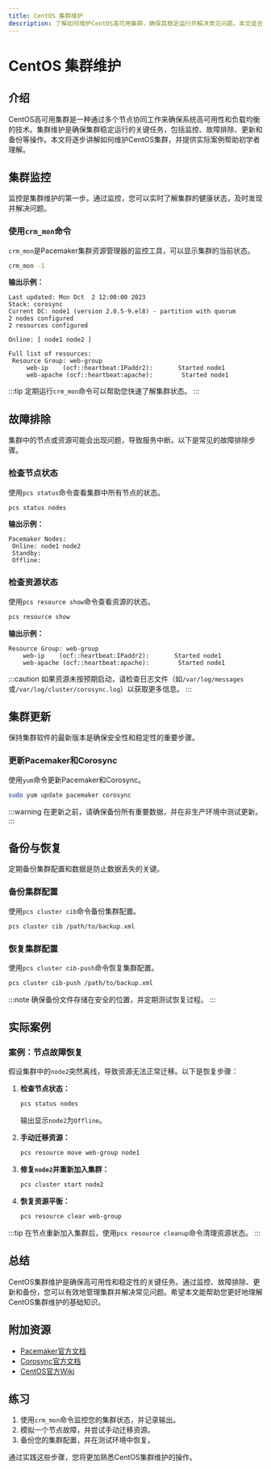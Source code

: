 ```yaml
---
title: CentOS 集群维护
description: 了解如何维护CentOS高可用集群，确保其稳定运行并解决常见问题。本文适合初学者，涵盖集群维护的基础知识和实际案例。
---
```


# CentOS 集群维护

## 介绍

CentOS高可用集群是一种通过多个节点协同工作来确保系统高可用性和负载均衡的技术。集群维护是确保集群稳定运行的关键任务，包括监控、故障排除、更新和备份等操作。本文将逐步讲解如何维护CentOS集群，并提供实际案例帮助初学者理解。

## 集群监控

监控是集群维护的第一步。通过监控，您可以实时了解集群的健康状态，及时发现并解决问题。

### 使用`crm_mon`命令

`crm_mon`是Pacemaker集群资源管理器的监控工具，可以显示集群的当前状态。

```bash
crm_mon -1
```

**输出示例：**

```
Last updated: Mon Oct  2 12:00:00 2023
Stack: corosync
Current DC: node1 (version 2.0.5-9.el8) - partition with quorum
2 nodes configured
2 resources configured

Online: [ node1 node2 ]

Full list of resources:
 Resource Group: web-group
     web-ip    (ocf::heartbeat:IPaddr2):       Started node1
     web-apache (ocf::heartbeat:apache):        Started node1
```

:::tip
定期运行`crm_mon`命令可以帮助您快速了解集群状态。
:::

## 故障排除

集群中的节点或资源可能会出现问题，导致服务中断。以下是常见的故障排除步骤。

### 检查节点状态

使用`pcs status`命令查看集群中所有节点的状态。

```bash
pcs status nodes
```

**输出示例：**

```
Pacemaker Nodes:
 Online: node1 node2
 Standby: 
 Offline: 
```

### 检查资源状态

使用`pcs resource show`命令查看资源的状态。

```bash
pcs resource show
```

**输出示例：**

```
Resource Group: web-group
    web-ip    (ocf::heartbeat:IPaddr2):       Started node1
    web-apache (ocf::heartbeat:apache):        Started node1
```

:::caution
如果资源未按预期启动，请检查日志文件（如`/var/log/messages`或`/var/log/cluster/corosync.log`）以获取更多信息。
:::

## 集群更新

保持集群软件的最新版本是确保安全性和稳定性的重要步骤。

### 更新Pacemaker和Corosync

使用`yum`命令更新Pacemaker和Corosync。

```bash
sudo yum update pacemaker corosync
```

:::warning
在更新之前，请确保备份所有重要数据，并在非生产环境中测试更新。
:::

## 备份与恢复

定期备份集群配置和数据是防止数据丢失的关键。

### 备份集群配置

使用`pcs cluster cib`命令备份集群配置。

```bash
pcs cluster cib /path/to/backup.xml
```

### 恢复集群配置

使用`pcs cluster cib-push`命令恢复集群配置。

```bash
pcs cluster cib-push /path/to/backup.xml
```

:::note
确保备份文件存储在安全的位置，并定期测试恢复过程。
:::

## 实际案例

### 案例：节点故障恢复

假设集群中的`node2`突然离线，导致资源无法正常迁移。以下是恢复步骤：

1. **检查节点状态：**

    ```bash
    pcs status nodes
    ```

    输出显示`node2`为`Offline`。

2. **手动迁移资源：**

    ```bash
    pcs resource move web-group node1
    ```

3. **修复`node2`并重新加入集群：**

    ```bash
    pcs cluster start node2
    ```

4. **恢复资源平衡：**

    ```bash
    pcs resource clear web-group
    ```

:::tip
在节点重新加入集群后，使用`pcs resource cleanup`命令清理资源状态。
:::

## 总结

CentOS集群维护是确保高可用性和稳定性的关键任务。通过监控、故障排除、更新和备份，您可以有效地管理集群并解决常见问题。希望本文能帮助您更好地理解CentOS集群维护的基础知识。

## 附加资源

- [Pacemaker官方文档](https://clusterlabs.org/pacemaker/doc/)
- [Corosync官方文档](https://corosync.github.io/corosync/)
- [CentOS官方Wiki](https://wiki.centos.org/)

## 练习

1. 使用`crm_mon`命令监控您的集群状态，并记录输出。
2. 模拟一个节点故障，并尝试手动迁移资源。
3. 备份您的集群配置，并在测试环境中恢复。

通过实践这些步骤，您将更加熟悉CentOS集群维护的操作。